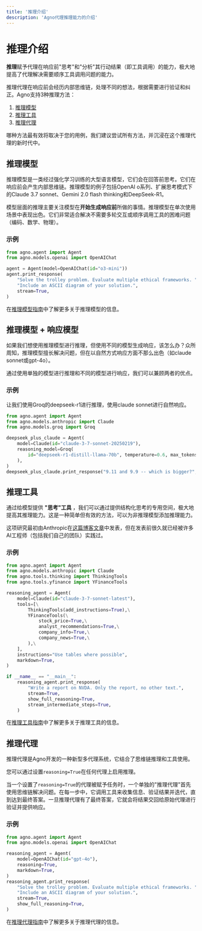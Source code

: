 ```yaml
---
title: '推理介绍'
description: 'Agno代理推理能力的介绍'
---
```


# 推理介绍

**推理**赋予代理在响应前"思考"和"分析"其行动结果（即工具调用）的能力，极大地提高了代理解决需要顺序工具调用问题的能力。

推理代理在响应前会经历内部思维链，处理不同的想法，根据需要进行验证和纠正。Agno支持3种推理方法：

1. [推理模型](#推理模型)
2. [推理工具](#推理工具)
3. [推理代理](#推理代理)

哪种方法最有效将取决于您的用例，我们建议尝试所有方法，并沉浸在这个推理代理的新时代中。

## 推理模型

推理模型是一类经过强化学习训练的大型语言模型，它们会在回答前思考。它们在响应前会产生内部思维链。推理模型的例子包括OpenAI o系列、扩展思考模式下的Claude 3.7 sonnet、Gemini 2.0 flash thinking和DeepSeek-R1。

模型层面的推理主要关注模型在**开始生成响应前**所做的事情。推理模型在单次使用场景中表现出色。它们非常适合解决不需要多轮交互或顺序调用工具的困难问题（编码、数学、物理）。

### 示例

```python
from agno.agent import Agent
from agno.models.openai import OpenAIChat

agent = Agent(model=OpenAIChat(id="o3-mini"))
agent.print_response(
    "Solve the trolley problem. Evaluate multiple ethical frameworks. "
    "Include an ASCII diagram of your solution.",
    stream=True,
)
```

在[推理模型指南](https://docs.agno.com/reasoning/reasoning-models)中了解更多关于推理模型的信息。

## 推理模型 + 响应模型

如果我们想使用推理模型进行推理，但使用不同的模型生成响应，该怎么办？众所周知，推理模型擅长解决问题，但在以自然方式响应方面不那么出色（如claude sonnet或gpt-4o）。

通过使用单独的模型进行推理和不同的模型进行响应，我们可以兼顾两者的优点。

### 示例

让我们使用Groq的deepseek-r1进行推理，使用claude sonnet进行自然响应。

```python
from agno.agent import Agent
from agno.models.anthropic import Claude
from agno.models.groq import Groq

deepseek_plus_claude = Agent(
    model=Claude(id="claude-3-7-sonnet-20250219"),
    reasoning_model=Groq(
        id="deepseek-r1-distill-llama-70b", temperature=0.6, max_tokens=1024, top_p=0.95
    ),
)
deepseek_plus_claude.print_response("9.11 and 9.9 -- which is bigger?", stream=True)
```

## 推理工具

通过给模型提供 **"思考"工具** ，我们可以通过提供结构化思考的专用空间，极大地提高其推理能力。这是一种简单但有效的方法，可以为非推理模型添加推理能力。

这项研究最初由Anthropic在[这篇博客文章](https://www.anthropic.com/engineering/claude-think-tool)中发表，但在发表前很久就已经被许多AI工程师（包括我们自己的团队）实践过。

### 示例

```python
from agno.agent import Agent
from agno.models.anthropic import Claude
from agno.tools.thinking import ThinkingTools
from agno.tools.yfinance import YFinanceTools

reasoning_agent = Agent(
    model=Claude(id="claude-3-7-sonnet-latest"),
    tools=[\
        ThinkingTools(add_instructions=True),\
        YFinanceTools(\
            stock_price=True,\
            analyst_recommendations=True,\
            company_info=True,\
            company_news=True,\
        ),\
    ],
    instructions="Use tables where possible",
    markdown=True,
)

if __name__ == "__main__":
    reasoning_agent.print_response(
        "Write a report on NVDA. Only the report, no other text.",
        stream=True,
        show_full_reasoning=True,
        stream_intermediate_steps=True,
    )
```

在[推理工具指南](https://docs.agno.com/reasoning/reasoning-tools)中了解更多关于推理工具的信息。

## 推理代理

推理代理是Agno开发的一种新型多代理系统，它结合了思维链推理和工具使用。

您可以通过设置`reasoning=True`在任何代理上启用推理。

当一个设置了`reasoning=True`的代理被赋予任务时，一个单独的"推理代理"首先使用思维链解决问题。在每一步中，它调用工具来收集信息、验证结果并迭代，直到达到最终答案。一旦推理代理有了最终答案，它就会将结果交回给原始代理进行验证并提供响应。

### 示例

```python
from agno.agent import Agent
from agno.models.openai import OpenAIChat

reasoning_agent = Agent(
    model=OpenAIChat(id="gpt-4o"),
    reasoning=True,
    markdown=True,
)
reasoning_agent.print_response(
    "Solve the trolley problem. Evaluate multiple ethical frameworks. "
    "Include an ASCII diagram of your solution.",
    stream=True,
    show_full_reasoning=True,
)
```

在[推理代理指南](https://docs.agno.com/reasoning/reasoning-agents)中了解更多关于推理代理的信息。